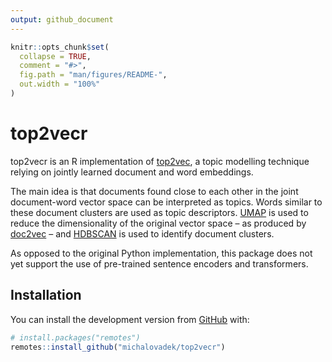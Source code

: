 ```yaml
---
output: github_document
---
```


<!-- README.md is generated from README.Rmd. Please edit that file -->

```r
knitr::opts_chunk$set(
  collapse = TRUE,
  comment = "#>",
  fig.path = "man/figures/README-",
  out.width = "100%"
)
```
# top2vecr

<!-- badges: start -->
<!-- badges: end -->

top2vecr is an R implementation of [top2vec](https://github.com/ddangelov/Top2Vec), a topic modelling technique relying on jointly learned document and word embeddings.

The main idea is that documents found close to each other in the joint document-word vector space can be interpreted as topics. Words similar to these document clusters are used as topic descriptors. [UMAP](https://github.com/tkonopka/umap) is used to reduce the dimensionality of the original vector space -- as produced by [doc2vec](https://github.com/bnosac/doc2vec) -- and [HDBSCAN](https://cran.r-project.org/web/packages/dbscan/vignettes/hdbscan.html) is used to identify document clusters.

As opposed to the original Python implementation, this package does not yet support the use of pre-trained sentence encoders and transformers.

## Installation

You can install the development version from [GitHub](https://github.com/) with:

``` r
# install.packages("remotes")
remotes::install_github("michalovadek/top2vecr")
```
